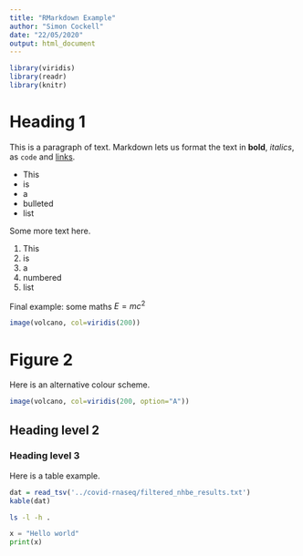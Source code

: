 ```yaml
---
title: "RMarkdown Example"
author: "Simon Cockell"
date: "22/05/2020"
output: html_document
---
```


```r
library(viridis)
library(readr)
library(knitr)
```

# Heading 1

This is a paragraph of text. Markdown lets us format the text in **bold**, *italics*, as `code` and [links](https://youtube.com).

 * This
 * is
 * a
 * bulleted
 * list

Some more text here.

 1. This
 1. is 
 1. a 
 1. numbered
 1. list
 
Final example: some maths $E = mc^{2}$

```r
image(volcano, col=viridis(200))
```

# Figure 2

Here is an alternative colour scheme.

```r
image(volcano, col=viridis(200, option="A"))
```

## Heading level 2

### Heading level 3

Here is a table example.

```r
dat = read_tsv('../covid-rnaseq/filtered_nhbe_results.txt')
kable(dat)
```

```bash
ls -l -h .
```

```python
x = "Hello world"
print(x)
```